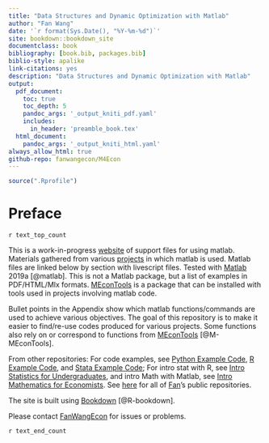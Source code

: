 ```yaml
---
title: "Data Structures and Dynamic Optimization with Matlab"
author: "Fan Wang"
date: '`r format(Sys.Date(), "%Y-%m-%d")`'
site: bookdown::bookdown_site
documentclass: book
bibliography: [book.bib, packages.bib]
biblio-style: apalike
link-citations: yes
description: "Data Structures and Dynamic Optimization with Matlab"
output:
  pdf_document:
    toc: true
    toc_depth: 5
    pandoc_args: '_output_kniti_pdf.yaml'
    includes:
      in_header: 'preamble_book.tex'
  html_document:
    pandoc_args: '_output_kniti_html.yaml'
always_allow_html: true
github-repo: fanwangecon/M4Econ
---
```


```r
source(".Rprofile")
```

# Preface {-}

`r text_top_count`

This is a work-in-progress [website](https://fanwangecon.github.io/M4Econ/) of support files for using matlab. Materials gathered from various [projects](https://fanwangecon.github.io/research) in which matlab is used. Matlab files are linked below by section with livescript files. Tested with [Matlab](https://www.mathworks.com/products/matlab.html) 2019a [@matlab]. This is not a Matlab package, but a list of examples in PDF/HTML/Mlx formats. [MEconTools](https://github.com/FanWangEcon/MEconTools) is a package that can be installed with tools used in projects involving matlab code.

Bullet points in the Appendix show which matlab functions/commands are used to achieve various objectives. The goal of this repository is to make it easier to find/re-use codes produced for various projects. Some functions also rely on or correspond to functions from [MEconTools](https://github.com/FanWangEcon/MEconTools) [@M-MEconTools].

From other repositories: For code examples, see [Python Example Code](https://fanwangecon.github.io/Py4Econ/), [R Example Code](https://fanwangecon.github.io/R4Econ/), and [Stata Example Code](https://fanwangecon.github.io/Stata4Econ/); For intro stat with R, see [Intro Statistics for Undergraduates](https://fanwangecon.github.io/Stat4Econ/), and intro Math with Matlab, see [Intro Mathematics for Economists](https://fanwangecon.github.io/Math4Econ/). See [here](https://github.com/FanWangEcon) for all of [Fan](https://fanwangecon.github.io/)'s public repositories.

The site is built using [Bookdown](https://bookdown.org/) [@R-bookdown].

Please contact [FanWangEcon](https://fanwangecon.github.io/) for issues or problems.

`r text_end_count`
